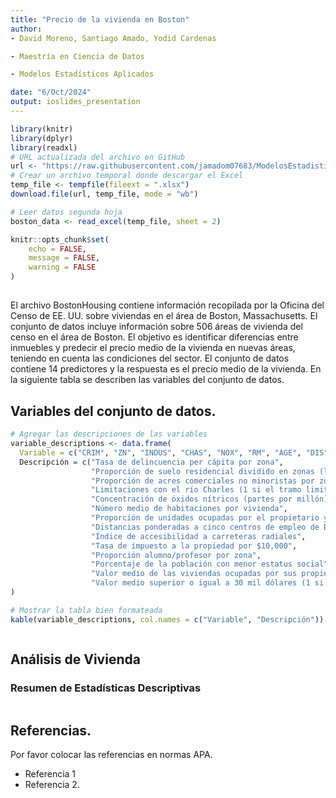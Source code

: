 ```yaml
---
title: "Precio de la vivienda en Boston"
author: 
- David Moreno, Santiago Amado, Yodid Cardenas

- Maestría en Ciencia de Datos

- Modelos Estadísticos Aplicados

date: "6/Oct/2024"
output: ioslides_presentation
---
```

```r
library(knitr)
library(dplyr)
library(readxl)
# URL actualizada del archivo en GitHub
url <- "https://raw.githubusercontent.com/jamadom07683/ModelosEstadisticas_Fase3/main/BostonHousing.xlsx"
# Crear un archivo temporal donde descargar el Excel
temp_file <- tempfile(fileext = ".xlsx")
download.file(url, temp_file, mode = "wb")

# Leer datos segunda hoja
boston_data <- read_excel(temp_file, sheet = 2)

```


```r
knitr::opts_chunk$set(
	echo = FALSE,
	message = FALSE,
	warning = FALSE
)
```


## 

El archivo BostonHousing contiene información recopilada por la Oficina del Censo de EE. UU. sobre viviendas en el área de Boston, Massachusetts. El conjunto de datos incluye información sobre 506 áreas de vivienda del censo en el área de Boston. El objetivo es identificar diferencias entre inmuebles y predecir el precio medio de la vivienda en nuevas áreas, teniendo en cuenta las condiciones del sector. El conjunto de datos contiene 14 predictores y la respuesta es el precio medio de la vivienda. En la siguiente tabla se describen las variables del conjunto de datos.

 
## Variables del conjunto de datos. 

```r
# Agregar las descripciones de las variables
variable_descriptions <- data.frame(
  Variable = c("CRIM", "ZN", "INDUS", "CHAS", "NOX", "RM", "AGE", "DIS", "RAD", "TAX", "PTRATIO", "LSTAT", "MEDV", "CAT.MEDV"),
  Descripción = c("Tasa de delincuencia per cápita por zona",
                  "Proporción de suelo residencial dividido en zonas (lotes de más de 25,000 pies cuadrados)",
                  "Proporción de acres comerciales no minoristas por zona",
                  "Limitaciones con el río Charles (1 si el tramo limita con el río, 0 en caso contrario)",
                  "Concentración de óxidos nítricos (partes por millón)",
                  "Número medio de habitaciones por vivienda",
                  "Proporción de unidades ocupadas por el propietario y construidas antes de 1940",
                  "Distancias ponderadas a cinco centros de empleo de Boston",
                  "Índice de accesibilidad a carreteras radiales",
                  "Tasa de impuesto a la propiedad por $10,000",
                  "Proporción alumno/profesor por zona",
                  "Porcentaje de la población con menor estatus social",
                  "Valor medio de las viviendas ocupadas por sus propietarios (en miles de dólares)",
                  "Valor medio superior o igual a 30 mil dólares (1 si es superior, 0 en otro caso)")
)

# Mostrar la tabla bien formateada
kable(variable_descriptions, col.names = c("Variable", "Descripción"))
```

```r

```
## Análisis de Vivienda

### Resumen de Estadísticas Descriptivas

```r


```
## Referencias.
 
Por favor colocar las referencias en normas APA.  

+ Referencia 1
+ Referencia 2.
 
